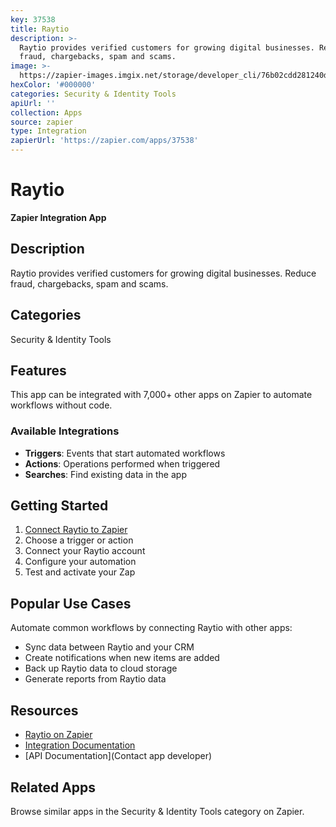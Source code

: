 ```yaml
---
key: 37538
title: Raytio
description: >-
  Raytio provides verified customers for growing digital businesses. Reduce
  fraud, chargebacks, spam and scams.
image: >-
  https://zapier-images.imgix.net/storage/developer_cli/76b02cdd281240dcc4b5082715467bd0.png?auto=format%2Ccompress&ixlib=python-3.0.0&q=50
hexColor: '#000000'
categories: Security & Identity Tools
apiUrl: ''
collection: Apps
source: zapier
type: Integration
zapierUrl: 'https://zapier.com/apps/37538'
---
```

# Raytio

**Zapier Integration App**

## Description

Raytio provides verified customers for growing digital businesses. Reduce fraud, chargebacks, spam and scams.

## Categories

Security & Identity Tools

## Features

This app can be integrated with 7,000+ other apps on Zapier to automate workflows without code.

### Available Integrations

- **Triggers**: Events that start automated workflows
- **Actions**: Operations performed when triggered
- **Searches**: Find existing data in the app

## Getting Started

1. [Connect Raytio to Zapier](https://zapier.com/apps/37538)
2. Choose a trigger or action
3. Connect your Raytio account
4. Configure your automation
5. Test and activate your Zap

## Popular Use Cases

Automate common workflows by connecting Raytio with other apps:

- Sync data between Raytio and your CRM
- Create notifications when new items are added
- Back up Raytio data to cloud storage
- Generate reports from Raytio data

## Resources

- [Raytio on Zapier](https://zapier.com/apps/37538)
- [Integration Documentation](https://zapier.com/apps/37538/integrations)
- [API Documentation](Contact app developer)

## Related Apps

Browse similar apps in the Security & Identity Tools category on Zapier.

